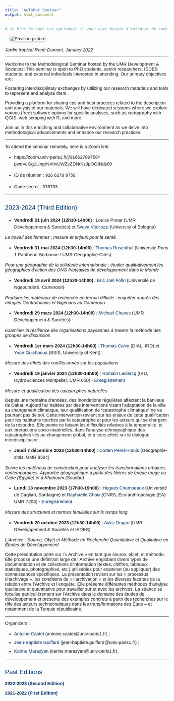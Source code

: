 ```yaml
---
title: "AuToMat Seminar"
output: html_document
---
```


```r
# Ce bloc de code est optionnel si vous avez besoin d'intégrer du code R

```

<style> 
    @import url('https://fonts.googleapis.com/css2?family=Roboto:wght@300;400;700&display=swap');
    
  BODY { 
    margin: 1em 0em 1em 0em; 
    font-family: Verdana, Geneva, Arial, Helvetica, sans-serif; 
    font-size: 11pt; 
  } 

  h1 { 
    color: #003366; 
    font-size: 150%; 
    font-weight: normal; 
    text-align: center; 
  } 

  h2 { 
    color: #003366; 
    font-size: 140%; 
    font-weight: normal; 
  } 

  h2 a { 
    color: #003366; 
  } 

  h3 { 
    font-weight: normal; /* Maintient le poids léger pour la lisibilité */
    font-size: 1.3em; /* Agrandit légèrement le texte pour plus de visibilité */
    letter-spacing: 0.05em; /* Ajoute un peu d'espacement entre les lettres pour aérer */
    color: #003366; /* Harmonise la couleur avec le reste du site */
    text-align: left; /* Ajuste l'alignement à gauche, modifiable si nécessaire */
    margin-top: 1em; /* Ajoute un espace au-dessus pour éviter que les titres ne soient trop proches d'autres éléments */
    margin-bottom: 0.5em; /* Espace en dessous pour mieux séparer des paragraphes */
}

  TABLE { 
    border: 0; 
    height: 100%; 
  } 

  A:link { 
    text-decoration: none; 
    color: #003366; 
  } 

  A:visited { 
    text-decoration: none; 
    color: #9FA7FD; 
  } 

  A:hover { 
    text-decoration: underline; 
    color: #003366; 
  } 

  ul { 
    line-height: 1.5em; 
    margin: 0.5em 0 0 2em; 
    padding: 0; 
  } 

  li { 
    margin: 0.4em 0; 
  } 

  ul { 
    list-style-type: square; 
    list-style-image: url('list_blue_square.jpg'); 
  } 

  ul ul { 
    list-style-type: disc; 
    list-style-image: url('list_blue_arrow.jpg'); 
  } 

  ul ul ul { 
    list-style-type: circle; 
    list-style-image: url('list_blue_hyphen.jpg'); 
  } 

  .top-container { 
    background-color: #FFFFFF; 
    padding: 8px; 
    text-align: center; 
  } 

  .header { 
    padding: 10px 16px; 
  } 

  .collapsible { 
    background-color: #ffffff; 
    color: #003366; 
    cursor: pointer; 
    padding: 18px; 
    width: 100%; 
    border: none; 
    text-align: justify; 
    outline: none; 
    font-size: 15px; 
  } 

  .active, .collapsible:hover { 
    background-color: #f5f6ff; 
  } 

  .contentcoll { 
    padding: 0 18px; 
    display: none; 
    overflow: hidden; 
    text-align: justify; 
  } 

  .sticky { 
    position: fixed; 
    top: 0; 
    width: 100%; 
  } 

  .sticky + .content { 
    padding-top: 102px; 
  } 

  .topnav { 
    overflow: hidden; 
    background-color: #FFFFFF; 
    text-align: center; 
    border-bottom: solid 1px #003366; 
    width: 90%; 
    margin: auto; 
  } 

  .topnav a { 
    float: left; 
    display: block; 
    color: #003366; 
    text-align: center; 
    padding: 18px 18px; 
    text-decoration: none; 
    font-size: 17px; 
  } 

  .topnav a:hover { 
    color: #003366; 
    background-color: #f5f6ff; 
  } 

  .topnav .icon { 
    display: none; 
  } 

  @media screen and (max-width: 600px) { 
    .topnav a:not(:first-child) { 
      display: none; 
    } 

    .topnav a.icon { 
      float: right; 
      display: block; 
    } 
  } 

  @media screen and (max-width: 600px) { 
    .topnav.responsive { 
      position: relative; 
    } 

    .topnav.responsive .icon { 
      position: absolute; 
      right: 0; 
      top: 0; 
    } 

    .topnav.responsive a { 
      float: none; 
      display: block; 
      text-align: left; 
    } 
  } 
  
  .header {
    display: flex;
    justify-content: center; /* Centers the content horizontally */
    align-items: center;     /* Centers the content vertically */
    height: 100px;           /* Adjust the height of the header */
  }

  .topnav {
    display: flex;           /* Aligns the links in a row */
    gap: 20px;               /* Adds space between the links */
  }

  .topnav a {
    padding: 14px 20px;
    text-decoration: none;
    font-size: 17px;
    color: #003366;
  }

  .topnav a:hover {
    background-color: #f5f6ff;
    color: #003366;
  }
  
  .social-links img {
    width: 30px;
    margin-right: 10px;
    transition: transform 0.2s;
  }

  .social-links img:hover {
    transform: scale(1.1);
  }
  
  .rounded-image {
    max-width: 90%; /* Ensures the image is responsive within its container */
    height: auto; /* Maintains the image's aspect ratio */
    border-radius: 10px;
    box-shadow: 0px 2px 8px rgba(0, 0, 0, 0.2);
    margin-bottom: 20px; /* Adds space below the image */
    margin-left: auto; /* Centrer horizontalement l'image si le conteneur a une largeur définie */
    margin-right: auto; /* Centrer horizontalement l'image si le conteneur a une largeur définie */
    margin-left: 15px; /* Ajoute une marge à gauche */
    margin-right: 15px; /* Ajoute une marge à droite */
  }
  .figure {
    flex: 1 1 40%; /* Allows flexibility in taking up to 40% of the container */
    text-align: center; /* Centers the image within the figure block */
  }
</style> 

<link rel="shortcut icon" href="favicon.ico">




<div>
  <img alt="Pavillon picture" src="images/pavillon_Indochine - Copie1.jpg" class="rounded-image"/>
  <figcaption> <i>Jardin tropical René-Dumont, January 2022 </i> </figcaption>
</div>



-----

Welcome to the Methodological Seminar hosted by the UMR Development & Societies! This seminar is open to PhD students, senior researchers, IEDES students, and external individuals interested in attending. Our primary objectives are:

Fostering interdisciplinary exchanges by utilizing our research materials and tools to represent and analyze them.

Providing a platform for sharing tips and best practices related to the description and analysis of our materials. We will have dedicated sessions where we explore various (free) software options for specific analyses, such as cartography with QGIS, web scraping with R, and more.

Join us in this enriching and collaborative environment as we delve into methodological advancements and enhance our research practices.

-----

To attend the seminar remotely, here is a Zoom link:

- https://zoom.univ-paris1.fr/j/91662789758?pwd=eGg1UngrNXhvUWZsZDNtKzJpOGtNdz09

- ID de réunion : 916 6278 9758

- Code secret : 378733

----

<h2 class="section-title">2023-2024 (Third Edition)</h2>


- **Vendredi 21 juin 2024 (12h30-14h00)** : Louise Protar (UMR Développement & Sociétés) et [Sveva Vitellozzi](https://sites.google.com/view/svevavitellozzi) (University of Bologna) 

*Le travail des femmes : mesure et enjeux pour la santé.*

- **Vendredi 31 mai 2024 (12h30-14h00)** : [Thomas Rosenthal](https://www.pantheonsorbonne.fr/page-perso/e0g411p04hx) (Université Paris 1 Panthéon-Sorbonne / UMR Géographie-Cités)

*Pour une géographie de la solidarité internationale : étudier qualitativement les géographies d’action des ONG françaises de développement dans le Monde*

- **Vendredi 19 avril 2024 (12h30-14h00)** : [Eric Joël Fofiri](https://www.researchgate.net/profile/Eric-Fofiri-Nzossie) (Université de Ngaoundéré, Cameroun) 

*Produire les matériaux de recherche en terrain difficile : enquêter auprès des réfugiés Centrafricains et Nigérians au Cameroun*

- **Vendredi 29 mars 2024 (12h30-14h00)** : [Michael Chaves](https://www.researchgate.net/profile/Michael-Chaves) (UMR Développement & Sociétés) : 

*Examiner la résilience des organisations paysannes à travers la méthode des groupes de discussion*


- **Vendredi 1er mars 2024 (12h30-14h00)** : [Thomas Calvo](https://www.thomascalvo.com/) (DIAL, IRD) et [Yvan Guichaoua](https://www.kent.ac.uk/brussels/people/2614/guichaoua-yvan) (BSIS, University of Kent) : 

*Mesure des effets des conflits armés sur les populations*


<!---

https://youtu.be/IzpMmd4i_Wc
--->

- **Vendredi 19 janvier 2024 (12h30-14h00)** : [Romain Leclercq](https://alter.univ-paris8.fr/_leclercq-romain_) (IRD, HydroSciences Montpelier, UMR 050) - [Enregistrement](https://youtu.be/BMGHU7fPazY)

*Mesure et qualification des catastrophes naturelles*

Depuis une trentaine d'années, des inondations régulières affectent la banlieue de Dakar. Aujourd'hui traitées par des interventions visant l'adaptation de la ville au changement climatique, leur qualification de "catastrophe climatique" ne va pourtant pas de soi. Cette intervention revient sur les enjeux de cette qualification pour les habitants touchés par la catastrophe et pour les acteurs qui se chargent de la résoudre. Elle pointe ce faisant les difficultés relatives à la temporalité, et aux interactions socio-matérielles, dans l'analyse ethnographique des catastrophes liés au changement global, et à leurs effets sur le dialogue interdisciplinaire. 

- **Jeudi 7 décembre 2023 (12h30-14h00)** : [Corten Perez-Houis](https://geographie-cites.cnrs.fr/membres/corten-perez-houis/) (Géographie-cités, UMR 8504)

*Suivre les matériaux de construction pour analyser les transformations urbaines contemporaines. Approche géographique à partir des filières de brique rouge au Caire (Egypte) et à Khartoum (Soudan)*


- **Lundi 13 novembre 2023 (17h30-19h00)** : [Hugues Champeaux](https://sites.google.com/view/hugchampeaux/home?authuser=0) (Université de Cagliari, Sardaigne) et [Raphaëlle Chaix](https://www.ecoanthropologie.fr/fr/annuaire/chaix-raphaelle-6056) (CNRS, Éco-anthropologie (EA) UMR 7206) - [Enregistrement](https://www.youtube.com/watch?v=skADIe5xVS8)

*Mesure des structures et normes familiales sur le temps long*

- **Vendredi 20 octobre 2023 (12h30-14h00)** : [Aykiz Dogan](https://www.researchgate.net/profile/Aykiz-Dogan) (UMR Développement & Sociétés et IEDES)

*L'Archive : Source, Objet et Méthode en Recherche Quantitative et Qualitative en Études de Développement*

Cette présentation porte sur l’« Archive » en tant que source, objet, et méthode. Elle propose une définition large de l’Archive englobant divers types de documentation et de collections d’information (textes, chiffres, tableaux statistiques, photographies, etc.) utilisables pour examiner (ou appliquer) des connaissances spécifiques. La présentation revient sur les « processus d’archivage », les conditions de « l’archivation » et les diverses facettes de la relation entre l’Archive et l’enquête. Elle présente différentes méthodes d’analyse qualitative et quantitative pour travailler sur et avec les archives. La séance se focalise particulièrement sur l’Archive dans le domaine des études de développement et présente des exemples concrets à partir des recherches sur le rôle des acteurs technocratiques dans les trans/formations des États – et notamment de la Turquie républicaine.

----

Organizers :

- [Antoine Castet](https://sites.google.com/view/antoinecastet) (antoine.castet@univ-paris1.fr) ; 
- [Jean-Baptiste Guiffard](https://jeanbaptisteguiffard.github.io/) (jean-baptiste.guiffard@univ-paris1.fr) ; 
- [Karine Marazyan](https://sites.google.com/site/karinemarazyan/index) (karine.marazyan@univ-paris1.fr).

----

<h2 class="section-title">Past Editions</h2>

[**2022-2023 (Second Edition)**](https://jeanbaptisteguiffard.github.io/automat_2023.html)

[**2021-2022 (First Edition)**](https://jeanbaptisteguiffard.github.io/automat_2022.html)

